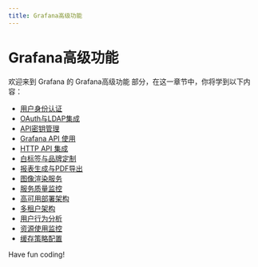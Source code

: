 ```yaml
---
title: Grafana高级功能
---
```


# Grafana高级功能

欢迎来到 Grafana 的 Grafana高级功能 部分，在这一章节中，你将学到以下内容：

- [用户身份认证](./0-user-id.mdx)
- [OAuth与LDAP集成](./1-oauth-integration-with-ldap.mdx)
- [API密钥管理](./2-api-key-management.mdx)
- [Grafana API 使用](./3-grafana-api-use.mdx)
- [HTTP API 集成](./4-http-api-integration.mdx)
- [白标签与品牌定制](./5-white-label-brand-customization.mdx)
- [报表生成与PDF导出](./6-report-generation-and-pdf-export.mdx)
- [图像渲染服务](./7-image-rendering-service.mdx)
- [服务质量监控](./8-quality-of-service-monitoring.mdx)
- [高可用部署架构](./9-high-availability-deployment-architecture.mdx)
- [多租户架构](./10-multi-tenant-architecture.mdx)
- [用户行为分析](./11-user-behavior-analysis.mdx)
- [资源使用监控](./12-resource-usage-monitoring.mdx)
- [缓存策略配置](./13-cache-policy-configuration.mdx)

Have fun coding!